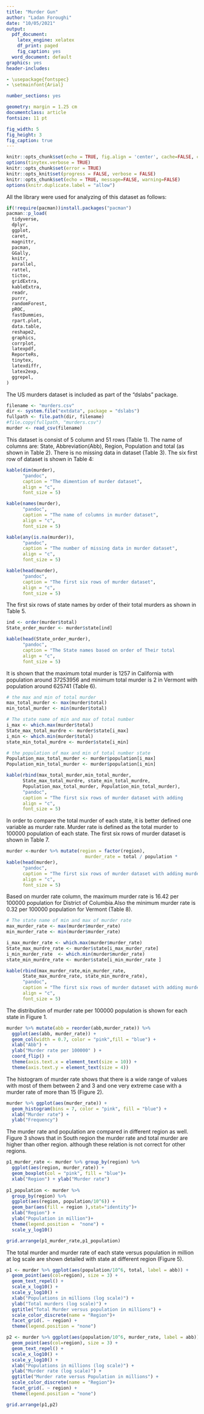 ```yaml
---
title: "Murder Gun"
author: "Ladan Foroughi"
date: "10/05/2021"
output:
  pdf_document:
    latex_engine: xelatex
    df_print: paged
    fig_caption: yes
  word_document: default
graphics: yes
header-includes:

- \usepackage{fontspec}
- \setmainfont{Arial}

number_sections: yes

geometry: margin = 1.25 cm
documentclass: article
fontsize: 11 pt

fig_width: 5 
fig_height: 3 
fig_caption: true
---
```

\newpage 

```r
knitr::opts_chunk$set(echo = TRUE, fig.align = 'center', cache=FALSE, cache.lazy = FALSE)
options(tinytex.verbose = TRUE)
knitr::opts_chunk$set(error = TRUE)
knitr::opts_knit$set(progress = FALSE, verbose = FALSE)
knitr::opts_chunk$set(echo = TRUE, message=FALSE, warning=FALSE)
options(knitr.duplicate.label = "allow")
```

All the library were used for analyzing of this dataset as follows:

```r
if(!require(pacman))install.packages("pacman")
pacman::p_load(
  tidyverse,
  dplyr,
  ggplot,
  caret,
  magnittr,
  pacman,
  GGally,
  knitr,
  parallel, 
  rattel,
  tictoc,
  gridExtra,
  kableExtra,
  readr, 
  purrr,
  randomForest,
  pROC,
  fastDummies, 
  rpart.plot,
  data.table, 
  reshape2,
  graphics,
  corrplot,
  latexpdf,
  ReporteRs,
  tinytex, 
  latexdiffr,
  latex2exp,
  ggrepel,
)
```

The US murders dataset is included as part of the "dslabs" package.
 
```r
filename <- "murders.csv"
dir <- system.file("extdata", package = "dslabs")
fullpath <- file.path(dir, filename)
#file.copy(fullpath, "murders.csv")
murder <- read_csv(filename)
```

This dataset is consist of 5 column and 51 rows (Table 1). The name of columns are: State, Abbreviation(Abb), Region, Population and total (as shown in Table 2). There is no missing data in dataset (Table 3). The six first row of dataset is shown in Table 4:

```r
kable(dim(murder),
      "pandoc", 
      caption = "The dimention of murder dataset", 
      align = "c", 
      font_size = 5)

kable(names(murder),
      "pandoc", 
      caption = "The name of columns in murder dataset", 
      align = "c", 
      font_size = 5)

kable(any(is.na(murder)),
      "pandoc", 
      caption = "The number of missing data in murder dataset", 
      align = "c", 
      font_size = 5)

kable(head(murder),
      "pandoc", 
      caption = "The first six rows of murder dataset", 
      align = "c", 
      font_size = 5)

```

The first six rows of state names by order of their total murders as shown in Table 5.

```r

ind <- order(murder$total)
State_order_murder <- murder$state[ind]

kable(head(State_order_murder),
      "pandoc", 
      caption = "The State names based on order of Their total          murder", 
      align = "c", 
      font_size = 5)
```

It is shown that the maximum total murder is 1257 in California with population around 37253956 and minimum total murder is 2 in Vermont with population around 625741 (Table 6).

```r
# the max and min of total murder 
max_total_murder <- max(murder$total)
min_total_murder <- min(murder$total)

# The state name of min and max of total number 
i_max <- which.max(murder$total)
State_max_total_murdre <- murder$state[i_max]
i_min <- which.min(murder$total)
state_min_total_murdre <- murder$state[i_min]

# the population of max and min of total number state
Population_max_total_murder <- murder$population[i_max]
Population_min_total_murder <- murder$population[i_min]

kable(rbind(max_total_murder,min_total_murder,
      State_max_total_murdre, state_min_total_murdre,
      Population_max_total_murder, Population_min_total_murder),
      "pandoc", 
      caption = "The first six rows of murder dataset with adding       murder rate column", 
      align = "c", 
      font_size = 5)
```

In order to compare the total murder of each state, it is better defined one variable as murder rate. Murder rate is defined as the total murder to 100000 population of each state. The first six rows of murder dataset is shown in Table 7.  


```r
murder <-murder %>% mutate(region = factor(region),
                             murder_rate = total / population *                               10^5)
kable(head(murder),
      "pandoc", 
      caption = "The first six rows of murder dataset with adding murder rate column", 
      align = "c", 
      font_size = 5)

```

Based on murder rate column, the maximum murder rate is 16.42 per 100000 population for District of Columbia.Also the minimum murder rate is 0.32 per 100000 population for Vermont (Table 8).

```r
# The state name of min and max of murder rate
max_murder_rate <- max(murder$murder_rate)
min_murder_rate <- min(murder$murder_rate)

i_max_murder_rate <- which.max(murder$murder_rate)
State_max_murdre_rate <- murder$state[i_max_murder_rate]
i_min_murder_rate  <- which.min(murder$murder_rate)
state_min_murdre_rate <- murder$state[i_min_murder_rate ]

kable(rbind(max_murder_rate,min_murder_rate,
      State_max_murdre_rate, state_min_murdre_rate),
      "pandoc", 
      caption = "The first six rows of murder dataset with adding murder rate column", 
      align = "c", 
      font_size = 5)
```

The distribution of murder rate per 100000 population is shown for each state in Figure 1. 

```r
murder %>% mutate(abb = reorder(abb,murder_rate)) %>%
  ggplot(aes(abb, murder_rate)) +
  geom_col(width = 0.7, color = "pink",fill = "blue") +
  xlab("Abb") +
  ylab("Murder rate per 100000" ) +
  coord_flip() +
  theme(axis.text.x = element_text(size = 10)) +
  theme(axis.text.y = element_text(size = 4))
```

The histogram of murder rate shows that there is a wide range of values with most of them between 2 and 3 and one very extreme
case with a murder rate of more than 15 (Figure 2). 

```r
murder %>% ggplot(aes(murder_rate)) + 
  geom_histogram(bins = 7, color = "pink", fill = "blue") +
  xlab("Murder rate") +
  ylab("Frequency")
```

The murder rate and population are compared in different region as well. Figure 3 shows that in South region the murder rate and total murder are higher than other region. although these relation is not correct for other regions.

```r

p1_murder_rate <- murder %>% group_by(region) %>% 
  ggplot(aes(region, murder_rate)) +
  geom_boxplot(col = "pink", fill = "blue")+ 
  xlab("Region") + ylab("Murder rate") 
  
p1_population <- murder %>%  
  group_by(region) %>%
  ggplot(aes(region, population/10^6)) +
  geom_bar(aes(fill = region ),stat="identity")+
  xlab("Region") +
  ylab("Population in million")+ 
  theme(legend.position =  "none") +
  scale_y_log10()

grid.arrange(p1_murder_rate,p1_population) 
```

The total murder and murder rate of each state versus population in million at log scale are shown detailed with state at different region (Figure 5). 

```r

p1 <- murder %>% ggplot(aes(population/10^6, total, label = abb)) +
  geom_point(aes(col=region), size = 3) +
  geom_text_repel() +
  scale_x_log10() +
  scale_y_log10() +
  xlab("Populations in millions (log scale)") +
  ylab("Total murders (log scale)") +
  ggtitle("Total Murder versus population in millions") +
  scale_color_discrete(name = "Region")+
  facet_grid(. ~ region) +
  theme(legend.position = "none")

p2 <- murder %>% ggplot(aes(population/10^6, murder_rate, label = abb)) +
  geom_point(aes(col=region), size = 3) +
  geom_text_repel() +
  scale_x_log10() +
  scale_y_log10() +
  xlab("Populations in millions (log scale)") +
  ylab("Murder rate (log scale)") +
  ggtitle("Murder rate versus Population in millions") +
  scale_color_discrete(name = "Region")+
  facet_grid(. ~ region) +
  theme(legend.position = "none")

grid.arrange(p1,p2)

```


